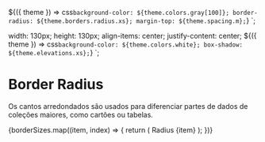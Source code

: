 
<Meta title="Tokens/Border Radius" component={borders} />

  ${({ theme }) => css`
    background-color: ${theme.colors.gray[100]};
    border-radius: ${theme.borders.radius.xs};
    margin-top: ${theme.spacing.m};
  `}
`;

  width: 130px;
  height: 130px;
  align-items: center;
  justify-content: center;
  ${({ theme }) => css`
    background-color: ${theme.colors.white};
    box-shadow: ${theme.elevations.xs};
  `}
`;

# Border Radius

Os cantos arredondados são usados para diferenciar partes de dados de coleções maiores, como cartões ou tabelas.


<Story name="Border Radius">
  <GridBackground padding={{ xs: 's' }} justifyContent={{ xs: 'space-between' }}>
    {borderSizes.map((item, index) => {
      return (
        <Column xs={6} s={4} m={2} padding={{ xs: 's' }} alignItems={{ xs: 'center' }} key={`radius-${index - 1}`}>
          <ViewBorder style={{ borderRadius: borders.radius[item] }}>
            <Text as="b">Radius {item}</Text>
          </ViewBorder>
        </Column>
      );
    })}
  </GridBackground>
</Story>
